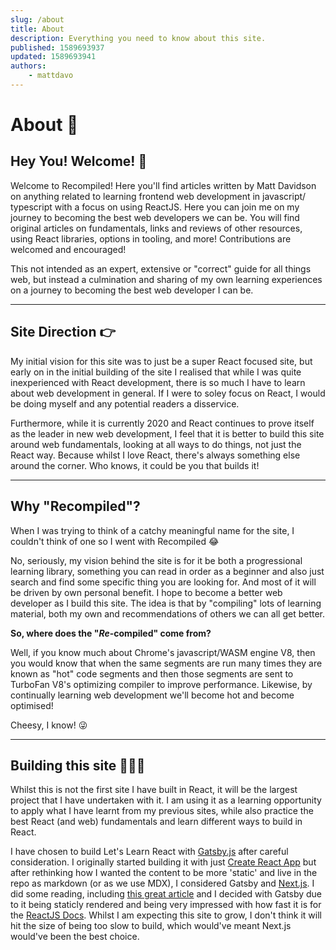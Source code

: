 ```yaml
---
slug: /about
title: About
description: Everything you need to know about this site.
published: 1589693937
updated: 1589693941
authors:
    - mattdavo
---
```


# About 🚀

## Hey You! Welcome! 👊

Welcome to Recompiled! Here you'll find articles written by Matt Davidson on anything related to learning frontend web development in javascript/ typescript with a focus on using ReactJS. Here you can join me on my journey to becoming the best web developers we can be. You will find original articles on fundamentals, links and reviews of other resources, using React libraries, options in tooling, and more! Contributions are welcomed and encouraged!

This not intended as an expert, extensive or "correct" guide for all things web, but instead a culmination and sharing of my own learning experiences on a journey to becoming the best web developer I can be.

---

## Site Direction 👉

My initial vision for this site was to just be a super React focused site, but early on in the initial building of the site I realised that while I was quite inexperienced with React development, there is so much I have to learn about web development in general. If I were to soley focus on React, I would be doing myself and any potential readers a disservice.

Furthermore, while it is currently 2020 and React continues to prove itself as the leader in new web development, I feel that it is better to build this site around web fundamentals, looking at all ways to do things, not just the React way. Because whilst I love React, there's always something else around the corner. Who knows, it could be you that builds it!

---

## Why "Recompiled"?

When I was trying to think of a catchy meaningful name for the site, I couldn't think of one so I went with <Keyword>Recompiled</Keyword> 😂

No, seriously, my vision behind the site is for it be both a progressional learning library, something you can read in order as a beginner and also just search and find some specific thing you are looking for. And most of it will be driven by own personal benefit. I hope to become a better web developer as I build this site. The idea is that by "compiling" lots of learning material, both my own and recommendations of others we can all get better.

**So, where does the "_Re_-compiled" come from?**

Well, if you know much about Chrome's javascript/WASM engine V8, then you would know that when the same segments are run many times they are known as "hot" code segments and then those segments are sent to TurboFan V8's optimizing compiler to improve performance. Likewise, by continually learning web development we'll become hot and become optimised!

Cheesy, I know! 😜

---

## Building this site 👷🏻‍♂️

Whilst this is not the first site I have built in React, it will be the largest project that I have undertaken with it. I am using it as a learning opportunity to apply what I have learnt from my previous sites, while also practice the best React (and web) fundamentals and learn different ways to build in React.

I have chosen to build Let's Learn React with [Gatsby.js](https://www.gatsbyjs.org/) after careful consideration. I originally started building it with just [Create React App](https://create-react-app.dev/) but after rethinking how I wanted the content to be more 'static' and live in the repo as markdown (or as we use MDX), I considered Gatsby and [Next.js](https://nextjs.org/). I did some reading, including [this great article](https://dev.to/jameesy/gatsby-vs-next-js-what-why-and-when-4al5) and I decided with Gatsby due to it being staticly rendered and being very impressed with how fast it is for the [ReactJS Docs](https://reactjs.org/). Whilst I am expecting this site to grow, I don't think it will hit the size of being too slow to build, which would've meant Next.js would've been the best choice.

